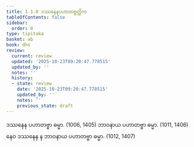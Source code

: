 ```yaml
---
title: 1.1.8 ဒဿနေနပဟာတဗ္ဗတ္တိက
tableOfContents: false
sidebar:
  order: 8
type: tipitaka
basket: ab
book: dhs
review:
  current: review
  updated: '2025-10-23T09:20:47.778515'
  updated_by: ''
  notes: ''
  history:
  - state: review
    date: '2025-10-23T09:20:47.778515'
    updated_by: ''
    notes: ''
    previous_state: draft
---
```



<ReviewStatus review={frontmatter.review} showDetails={true} />

<HypothesisAnnotation frontmatter={frontmatter} />

<DynamicBreadcrumb />

<Division number="8" book="dhs" e="ch" v="29" p="2">

<Paragraph number="23" book="dhs">
ဒဿနေန ပဟာတဗ္ဗာ ဓမ္မာ. (<Emphasis>1006, 1405</Emphasis>)
</Paragraph>

<Paragraph number="24" book="dhs">
ဘာဝနာယ ပဟာတဗ္ဗာ ဓမ္မာ. (<Emphasis>1011, 1406</Emphasis>)
</Paragraph>

<Paragraph number="25" book="dhs">
နေဝ ဒဿနေန န ဘာဝနာယ ပဟာတဗ္ဗာ ဓမ္မာ. (<Emphasis>1012, 1407</Emphasis>)
</Paragraph>
</Division>